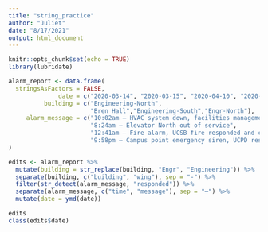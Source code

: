 ```yaml
---
title: "string_practice"
author: "Juliet"
date: "8/17/2021"
output: html_document
---
```


```r
knitr::opts_chunk$set(echo = TRUE)
library(lubridate)
```

```r
alarm_report <- data.frame(
  stringsAsFactors = FALSE,
              date = c("2020-03-14", "2020-03-15", "2020-04-10", "2020-04-18"),
          building = c("Engineering-North",
                       "Bren Hall","Engineering-South","Engr-North"),
     alarm_message = c("10:02am – HVAC system down, facilities management alerted",
                       "8:24am – Elevator North out of service",
                       "12:41am – Fire alarm, UCSB fire responded and cleared",
                       "9:58pm – Campus point emergency siren, UCPD responded")
)
```

```r
edits <- alarm_report %>% 
  mutate(building = str_replace(building, "Engr", "Engineering")) %>% 
  separate(building, c("building", "wing"), sep = "-") %>% 
  filter(str_detect(alarm_message, "responded")) %>% 
  separate(alarm_message, c("time", "message"), sep = "–") %>%
  mutate(date = ymd(date))

edits
class(edits$date)
```

